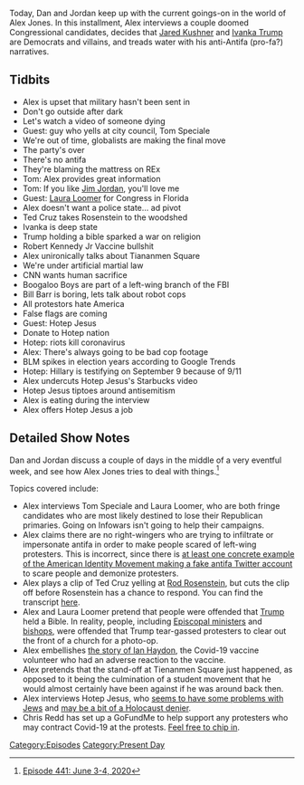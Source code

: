 {{DEFAULTSORT:
    #_EPISODE_0441:June 3-4, 2020
}}{{Episode
    | title             = June 3-4, 2020
    | caption           = Listen to this episode on [https://knowledgefight.libsyn.com/441-june-3-4-2020 Libsyn] [https://open.spotify.com/episode/2OpRo9Rb8gl5TXklkmCmi5 Spotify], Read the [[Transcript/441: June 3-4, 2020|Unofficial Transcript]]
    | episodeNumber     = 441
    | length            = 01:43:26
    | airDate           = June 5, 2020
    | coverageStartDate = June 3, 2020
    | coverageEndDate   = June 4, 2020
    | episodeType       = [[:Category:Present Day|Present Day]]
    | appearance        = [[Tom Speciale]], [[Laura Loomer]], [[Ivanka Trump]], [[Robert Kennedy Jr]], [[Bill Barr]], [[Hotep Jesus]]
    | previousEpisode   = [[440: June 1-2, 2020]]
    | nextEpisode       = [[442: June 5, 2020]]
}}

{{Stub}}

Today, Dan and Jordan keep up with the current goings-on in the world of Alex Jones. In this installment, Alex interviews a couple doomed Congressional candidates, decides that [[Jared Kushner]] and [[Ivanka Trump]] are Democrats and villains, and treads water with his anti-Antifa (pro-fa?) narratives.

==Tidbits==

*Alex is upset that military hasn't been sent in
*Don't go outside after dark
*Let's watch a video of someone dying
*Guest: guy who yells at city council, Tom Speciale
*We're out of time, globalists are making the final move
*The party's over
*There's no antifa
*They're blaming the mattress on REx
*Tom: Alex provides great information
*Tom: If you like [[Jim Jordan]], you'll love me
*Guest: [[Laura Loomer]] for Congress in Florida
*Alex doesn't want a police state... ad pivot
*Ted Cruz takes Rosenstein to the woodshed
*Ivanka is deep state
*Trump holding a bible sparked a war on religion
*Robert Kennedy Jr Vaccine bullshit
*Alex unironically talks about Tiananmen Square
*We're under artificial martial law
*CNN wants human sacrifice
*Boogaloo Boys are part of a left-wing branch of the FBI
*Bill Barr is boring, lets talk about robot cops
*All protestors hate America
*False flags are coming
*Guest: Hotep Jesus
*Donate to Hotep nation
*Hotep: riots kill coronavirus
*Alex: There's always going to be bad cop footage
*BLM spikes in election years according to Google Trends
*Hotep: Hillary is testifying on September 9 because of 9/11
*Alex undercuts Hotep Jesus's Starbucks video
*Hotep Jesus tiptoes around antisemitism
*Alex is eating during the interview
*Alex offers Hotep Jesus a job

==Detailed Show Notes==

Dan and Jordan discuss a couple of days in the middle of a very eventful week, and see how Alex Jones tries to deal with things.<ref>[https://knowledgefight.com/research/2020/6/7/episode-441-june-3-4-2020 Episode 441: June 3-4, 2020]</ref>

Topics covered include:

*Alex interviews Tom Speciale and Laura Loomer, who are both fringe candidates who are most likely destined to lose their Republican primaries. Going on Infowars isn't going to help their campaigns.
*Alex claims there are no right-wingers who are trying to infiltrate or impersonate antifa in order to make people scared of left-wing protesters. This is incorrect, since there is [https://www.fastcompany.com/90512186/white-nationalists-are-using-fake-antifa-twitter-accounts-to-disrupt-protests at least one concrete example of the American Identity Movement making a fake antifa Twitter account] to scare people and demonize protesters.
*Alex plays a clip of Ted Cruz yelling at [[Rod Rosenstein]], but cuts the clip off before Rosenstein has a chance to respond. You can find the transcript [https://www.rev.com/blog/transcripts/rod-rosenstein-testimony-transcript-on-russia-investigation here].
*Alex and Laura Loomer pretend that people were offended that [[Donald Trump|Trump]] held a Bible. In reality, people, including [https://www.cnn.com/2020/06/02/politics/gini-gerbasi-trump-church-cnntv/index.html Episcopal ministers] and [https://www.theguardian.com/us-news/2020/jun/02/outrageous-christian-leaders-reject-trump-use-of-church-as-prop-during-george-floyd-protests bishops], were offended that Trump tear-gassed protesters to clear out the front of a church for a photo-op.
*Alex embellishes [https://www.statnews.com/2020/05/26/moderna-vaccine-candidate-trial-participant-severe-reaction/ the story of Ian Haydon], the Covid-19 vaccine volunteer who had an adverse reaction to the vaccine.
*Alex pretends that the stand-off at Tienanmen Square just happened, as opposed to it being the culmination of a student movement that he would almost certainly have been against if he was around back then.
*Alex interviews Hotep Jesus, who [https://www.rightwingwatch.org/post/right-wing-media-promote-an-anti-semitic-extremist-to-mock-starbucks-controversy/ seems to have some problems with Jews] and [https://www.thedailybeast.com/turning-point-usa-courts-activist-who-said-jews-want-the-destruction-of-the-black-community may be a bit of a Holocaust denier].
*Chris Redd has set up a GoFundMe to help support any protesters who may contract Covid-19 at the protests. [https://www.gofundme.com/f/covid19-protest-relief-fund/ Feel free to chip in].

[[Category:Episodes]]
[[Category:Present Day]]
